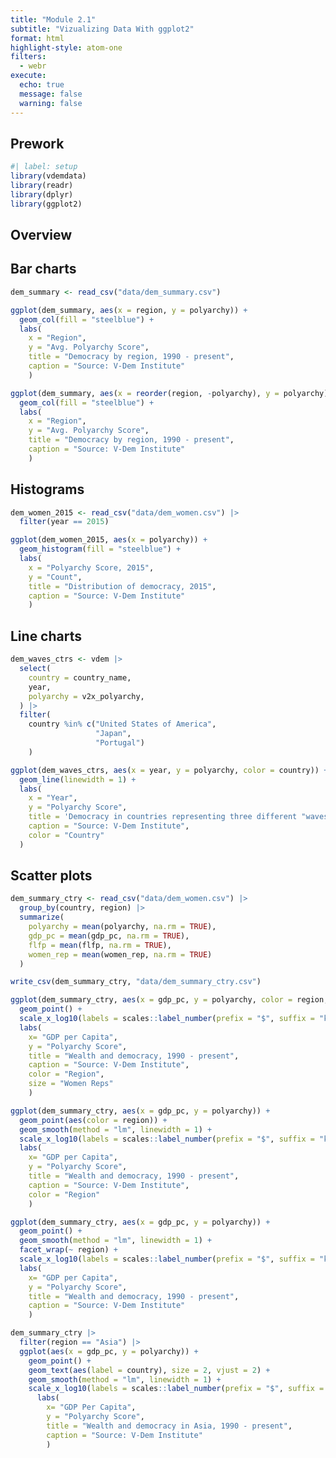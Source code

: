 ```yaml
---
title: "Module 2.1"
subtitle: "Vizualizing Data With ggplot2"
format: html
highlight-style: atom-one
filters:
  - webr
execute:
  echo: true
  message: false
  warning: false
---
```


## Prework

```r
#| label: setup
library(vdemdata)
library(readr)
library(dplyr)
library(ggplot2)
```

## Overview


## Bar charts

```r
dem_summary <- read_csv("data/dem_summary.csv")

ggplot(dem_summary, aes(x = region, y = polyarchy)) +
  geom_col(fill = "steelblue") + 
  labs(
    x = "Region", 
    y = "Avg. Polyarchy Score", 
    title = "Democracy by region, 1990 - present", 
    caption = "Source: V-Dem Institute"
    )
```


```r
ggplot(dem_summary, aes(x = reorder(region, -polyarchy), y = polyarchy)) +
  geom_col(fill = "steelblue") + 
  labs(
    x = "Region", 
    y = "Avg. Polyarchy Score", 
    title = "Democracy by region, 1990 - present", 
    caption = "Source: V-Dem Institute"
    )
```

## Histograms

```r
dem_women_2015 <- read_csv("data/dem_women.csv") |> 
  filter(year == 2015) 

ggplot(dem_women_2015, aes(x = polyarchy)) +
  geom_histogram(fill = "steelblue") + 
  labs(
    x = "Polyarchy Score, 2015", 
    y = "Count",
    title = "Distribution of democracy, 2015", 
    caption = "Source: V-Dem Institute"
    )
```

## Line charts

```r
dem_waves_ctrs <- vdem |>
  select(
    country = country_name,     
    year, 
    polyarchy = v2x_polyarchy, 
  ) |>
  filter(
    country %in% c("United States of America", 
                   "Japan", 
                   "Portugal")
    )

```

```r
ggplot(dem_waves_ctrs, aes(x = year, y = polyarchy, color = country)) +
  geom_line(linewidth = 1) + 
  labs(
    x = "Year", 
    y = "Polyarchy Score", 
    title = 'Democracy in countries representing three different "waves"', 
    caption = "Source: V-Dem Institute", 
    color = "Country"
  )
```

## Scatter plots
  
```r
dem_summary_ctry <- read_csv("data/dem_women.csv") |>
  group_by(country, region) |>
  summarize(
    polyarchy = mean(polyarchy, na.rm = TRUE),
    gdp_pc = mean(gdp_pc, na.rm = TRUE), 
    flfp = mean(flfp, na.rm = TRUE), 
    women_rep = mean(women_rep, na.rm = TRUE)
  )

write_csv(dem_summary_ctry, "data/dem_summary_ctry.csv")
```

```r

ggplot(dem_summary_ctry, aes(x = gdp_pc, y = polyarchy, color = region, size = women_rep)) + 
  geom_point() +
  scale_x_log10(labels = scales::label_number(prefix = "$", suffix = "k")) +
  labs(
    x= "GDP per Capita", 
    y = "Polyarchy Score",
    title = "Wealth and democracy, 1990 - present", 
    caption = "Source: V-Dem Institute", 
    color = "Region",
    size = "Women Reps"
    )
```

```r
ggplot(dem_summary_ctry, aes(x = gdp_pc, y = polyarchy)) + 
  geom_point(aes(color = region)) + 
  geom_smooth(method = "lm", linewidth = 1) + 
  scale_x_log10(labels = scales::label_number(prefix = "$", suffix = "k")) +
  labs(
    x= "GDP per Capita", 
    y = "Polyarchy Score",
    title = "Wealth and democracy, 1990 - present", 
    caption = "Source: V-Dem Institute", 
    color = "Region"
    )
```


```r
ggplot(dem_summary_ctry, aes(x = gdp_pc, y = polyarchy)) + 
  geom_point() + 
  geom_smooth(method = "lm", linewidth = 1) + 
  facet_wrap(~ region) +
  scale_x_log10(labels = scales::label_number(prefix = "$", suffix = "k")) +
  labs(
    x= "GDP per Capita", 
    y = "Polyarchy Score",
    title = "Wealth and democracy, 1990 - present", 
    caption = "Source: V-Dem Institute"
    )
```

```r
dem_summary_ctry |> 
  filter(region == "Asia") |>
  ggplot(aes(x = gdp_pc, y = polyarchy)) + 
    geom_point() + 
    geom_text(aes(label = country), size = 2, vjust = 2) +
    geom_smooth(method = "lm", linewidth = 1) +
    scale_x_log10(labels = scales::label_number(prefix = "$", suffix = "k")) +
      labs(
        x= "GDP Per Capita", 
        y = "Polyarchy Score",
        title = "Wealth and democracy in Asia, 1990 - present", 
        caption = "Source: V-Dem Institute"
        )
```
